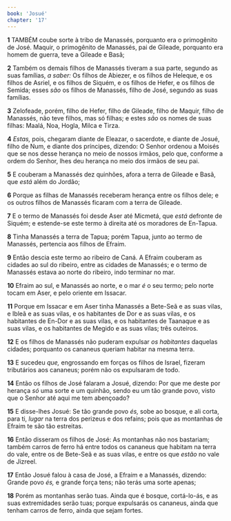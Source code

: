 ```yaml
---
book: 'Josué'
chapter: '17'
---
```


**1** TAMBÉM coube sorte à tribo de Manassés, porquanto era o primogênito de José. Maquir, o primogênito de Manassés, pai de Gileade, porquanto era homem de guerra, teve a Gileade e Basã;

**2** Também os demais filhos de Manassés tiveram a sua parte, segundo as suas famílias, _a saber:_ Os filhos de Abiezer, e os filhos de Heleque, e os filhos de Asriel, e os filhos de Siquém, e os filhos de Hefer, e os filhos de Semida; esses _são_ os filhos de Manassés, filho de José, segundo as suas famílias.

**3** Zelofeade, porém, filho de Hefer, filho de Gileade, filho de Maquir, filho de Manassés, não teve filhos, mas só filhas; e estes _são_ os nomes de suas filhas: Maalá, Noa, Hogla, Milca e Tirza.

**4** _Estas,_ pois, chegaram diante de Eleazar, o sacerdote, e diante de Josué, filho de Num, e diante dos príncipes, dizendo: O Senhor ordenou a Moisés que se nos desse herança no meio de nossos irmãos, pelo que, conforme a ordem do Senhor, lhes deu herança no meio dos irmãos de seu pai.

**5** E couberam a Manassés dez quinhões, afora a terra de Gileade e Basã, que _está_ além do Jordão;

**6** Porque as filhas de Manassés receberam herança entre os filhos dele; e os outros filhos de Manassés ficaram com a terra de Gileade.

**7** E o termo de Manassés foi desde Aser até Micmetá, que _está_ defronte de Siquém; e estende-se este termo à direita até os moradores de En-Tapua.

**8** Tinha Manassés a terra de Tapua; porém Tapua, junto ao termo de Manassés, pertencia aos filhos de Efraim.

**9** Então descia este termo ao ribeiro de Caná. A Efraim couberam as cidades ao sul do ribeiro, entre as cidades de Manassés; e o termo de Manassés estava ao norte do ribeiro, indo terminar no mar.

**10** Efraim ao sul, e Manassés ao norte, e o mar _é_ o seu termo; pelo norte tocam em Aser, e pelo oriente em Issacar.

**11** Porque em Issacar e em Aser tinha Manassés a Bete-Seã e as suas vilas, e Ibleã e as suas vilas, e os habitantes de Dor e as suas vilas, e os habitantes de En-Dor e as suas vilas, e os habitantes de Taanaque e as suas vilas, e os habitantes de Megido e as suas vilas; três outeiros.

**12** E os filhos de Manassés não puderam expulsar _os habitantes_ daquelas cidades; porquanto os cananeus queriam habitar na mesma terra.

**13** E sucedeu _que,_ engrossando em forças os filhos de Israel, fizeram tributários aos cananeus; porém não os expulsaram de todo.

**14** Então os filhos de José falaram a Josué, dizendo: Por que me deste por herança _só_ uma sorte e um quinhão, sendo eu um tão grande povo, visto que o Senhor até aqui me tem abençoado?

**15** E disse-lhes Josué: Se tão grande povo _és,_ sobe ao bosque, e ali corta, para ti, _lugar_ na terra dos perizeus e dos refains; pois que as montanhas de Efraim te são tão estreitas.

**16** Então disseram os filhos de José: As montanhas não nos bastariam; também carros de ferro há entre todos os cananeus que habitam na terra do vale, entre os de Bete-Seã e as suas vilas, e entre os que _estão_ no vale de Jizreel.

**17** Então Josué falou à casa de José, a Efraim e a Manassés, dizendo: Grande povo _és,_ e grande força tens; não terás uma sorte apenas;

**18** Porém as montanhas serão tuas. Ainda que é bosque, cortá-lo-ás, e as suas extremidades serão tuas; porque expulsarás os cananeus, ainda que tenham carros de ferro, ainda que sejam fortes.
